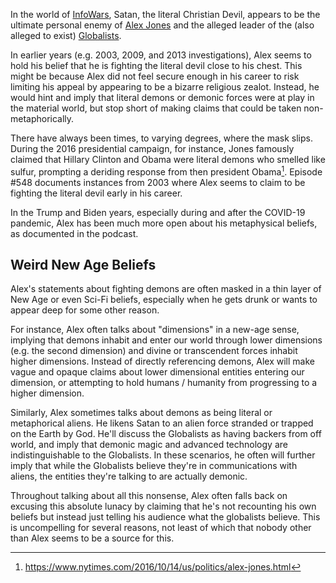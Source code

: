 {{MessageBox
    | header     = Notice
    | text       = We have attempted to make the information contained on this page as objective as possible.  To be clear, this page in no way reflects the opinions of the users or admins of this wiki.  Some information may be sensitive or offensive.
    | image      = Wiki.png
    | imagelink  =
    | imagewidth = 50px
    | id         = warning
}}

In the world of [[InfoWars]], Satan, the literal Christian Devil, appears to be the ultimate personal enemy of [[Alex Jones]] and the alleged leader of the (also alleged to exist) [[Globalists]].

In earlier years (e.g. 2003, 2009, and 2013 investigations), Alex seems to hold his belief that he is fighting the literal devil close to his chest. This might be because Alex did not feel secure enough in his career to risk limiting his appeal by appearing to be a bizarre religious zealot. Instead, he would hint and imply that literal demons or demonic forces were at play in the material world, but stop short of making claims that could be taken non-metaphorically.

There have always been times, to varying degrees, where the mask slips. During the 2016 presidential campaign, for instance, Jones famously claimed that Hillary Clinton and Obama were literal demons who smelled like sulfur, prompting a deriding response from then president Obama<ref>https://www.nytimes.com/2016/10/14/us/politics/alex-jones.html</ref>. Episode #548 documents instances from 2003 where Alex seems to claim to be fighting the literal devil early in his career.

In the Trump and Biden years, especially during and after the COVID-19 pandemic, Alex has been much more open about his metaphysical beliefs, as documented in the podcast.

== Weird New Age Beliefs ==

Alex's statements about fighting demons are often masked in a thin layer of New Age or even Sci-Fi beliefs, especially when he gets drunk or wants to appear deep for some other reason.

For instance, Alex often talks about "dimensions" in a new-age sense, implying that demons inhabit and enter our world through lower dimensions (e.g. the second dimension) and divine or transcendent forces inhabit higher dimensions. Instead of directly referencing demons, Alex will make vague and opaque claims about lower dimensional entities entering our dimension, or attempting to hold humans / humanity from progressing to a higher dimension.

Similarly, Alex sometimes talks about demons as being literal or metaphorical aliens. He likens Satan to an alien force stranded or trapped on the Earth by God. He'll discuss the Globalists as having backers from off world, and imply that demonic magic and advanced technology are indistinguishable to the Globalists. In these scenarios, he often will further imply that while the Globalists believe they're in communications with aliens, the entities they're talking to are actually demonic.

Throughout talking about all this nonsense, Alex often falls back on excusing this absolute lunacy by claiming that he's not recounting his own beliefs but instead just telling his audience what the globalists believe. This is uncompelling for several reasons, not least of which that nobody other than Alex seems to be a source for this.